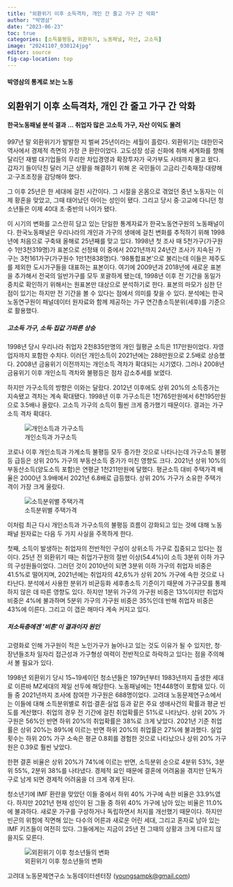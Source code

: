 ```yaml
---
title: "외환위기 이후 소득격차, 개인 간 줄고 가구 간 악화"
author: "박영삼"
date: "2023-06-23"
toc: true
categories: [소득불평등, 외환위기, 노동패널, 자산, 고소득]
image: "20241107_030124jpg"
editor: source
fig-cap-location: top
---
```


#### 박영삼의 통계로 보는 노동

## 외환위기 이후 소득격차, 개인 간 줄고 가구 간 악화

#### 한국노동패널 분석 결과 … 취업자 많은 고소득 가구, 자산 이익도 몰려

997년 말 외환위기가 발발한 지 벌써 25년이라는 세월이 흘렀다. 외환위기는 대한민국 역사에서 경제적 측면의 가장 큰 환란이었다. 고도성장 성공 신화에 취해 세계화를 향해 달리던 재벌 대기업들의 무리한 차입경영과 확장투자가 국가부도 사태까지 몰고 왔다. 갑자기 들이닥친 달러 기근 상황을 해결하기 위해 온 국민들이 고금리·긴축재정·대량해고·구조조정을 감당해야 했다.

그 이후 25년은 한 세대에 걸친 시간이다. 그 시절을 온몸으로 겪었던 중년 노동자는 이제 황혼을 맞았고, 그때 태어났던 아이는 성인이 됐다. 그리고 당시 중·고교에 다니던 청소년들은 이제 40대 초·중반의 나이가 됐다.

이 시기의 변화를 고스란히 담고 있는 단일한 통계자료가 한국노동연구원의 노동패널이다. 한국노동패널은 우리나라의 개인과 가구의 생애에 걸친 변화를 추적하기 위해 1998년에 처음으로 구축돼 올해로 25년째를 맞고 있다. 1998년 첫 조사 때 5천가구(가구원수 1만3천319명)가 표본으로 선정돼 이 중에서 2021년까지 24년간 조사가 지속된 가구는 3천161가구(가구원수 1만1천838명)다. ‘98통합표본’으로 불리는데 이들은 제주도를 제외한 도시가구들을 대표하는 표본이다. 여기에 2009년과 2018년에 새로운 표본을 추가해서 전국의 일반가구를 모두 포괄하게 됐는데, 1998년 이후 전 기간을 동일가중치로 확인하기 위해서는 원표본만 대상으로 분석하기로 한다. 표본의 마모가 심한 단점이 있기는 하지만 전 기간을 볼 수 있다는 점에서 의미를 찾을 수 있다. 분석에는 한국노동연구원이 패널데이터 원자료와 함께 제공하는 가구 연간총소득분위(세후)를 기준으로 활용했다.

##### 고소득 가구, 소득·집값 가파른 상승

1998년 당시 우리나라 취업자 2천835만명의 개인 월평균 소득은 117만원이었다. 자영업자까지 포함한 수치다. 이러던 개인소득이 2021년에는 288만원으로 2.5배로 상승했다. 2008년 금융위기 이전까지는 개인소득 격차가 확대되는 시기였다. 그러나 2008년 금융위기 이후 개인소득 격차와 불평등은 점차 감소추세를 보였다.

하지만 가구소득의 방향은 이와는 달랐다. 2012년 이후에도 상위 20%의 소득증가는 지속됐고 격차는 계속 확대됐다. 1998년 이후 가구소득은 1천765만원에서 6천195만원으로 3.5배나 올랐다. 고소득 가구의 소득이 훨씬 크게 증가했기 때문이다. 결과는 가구소득 격차 확대다.

![개인소득과 가구소득](20241107_030124.jpg){fig-align="center"}

코로나 이후 개인소득과 가계소득 불평등 모두 증가한 것으로 나타나는데 가구소득 불평등 급등은 상위 20% 가구의 부동산소득 증가가 미친 영향도 크다. 2021년 상위 10%의 부동산소득(양도소득 포함)은 연평균 1천211만원에 달했다. 평균소득 대비 주택가격 배율은 2000년 3.9배에서 2021년 6.8배로 급등했다. 상위 20% 가구가 소유한 주택가격이 가장 크게 올랐다.

![소득분위별 주택가격](20241107_030317.jpg){fig-align="center"}

이처럼 최근 다시 개인소득과 가구소득의 불평등 흐름이 강화되고 있는 것에 대해 노동패널 원자료는 다음 두 가지 사실을 주목하게 한다.

첫째, 소득이 발생하는 취업자의 전반적인 구성이 상위소득 가구로 집중되고 있다는 점이다. 25년 전 외환위기 때는 취업가구원의 절반 이상(54.4%)이 소득 3분위 이하 가구의 구성원들이었다. 그러던 것이 2010년이 되면 3분위 이하 가구의 취업자 비중은 41.5%로 떨어지며, 2021년에는 취업자의 42,6%가 상위 20% 가구에 속한 것으로 나타난다. 분석에서 사용한 분위가 비균등화 세후총소득 기준이기 때문에 가구규모를 통제하지 않은 데 따른 영향도 있다. 하지만 1분위 가구의 가구원 비중은 13%이지만 취업자 비중은 4%에 불과하며 5분위 가구의 가구원 비중은 35%인데 반해 취업자 비중은 43%에 이른다. 그리고 이 갭은 해마다 계속 커지고 있다.

##### 저소득층에겐 ‘비혼’이 결과이자 원인

고령화로 인해 가구원이 적은 노인가구가 늘어나고 있는 것도 이유가 될 수 있지만, 청·장년들조차 일자리 접근성과 가구형성 여력이 전반적으로 하락하고 있다는 점을 주의해서 볼 필요가 있다.

1998년 외환위기 당시 15\~19세이던 청소년들은 1979년부터 1983년까지 출생한 세대로 이른바 MZ세대의 제일 선두에 해당한다. 노동패널에는 1천448명이 포함돼 있다. 이들 중 2021년까지 조사에 참여한 가구원은 688명이었다. 고려대 노동문제연구소에서는 이들에 대해 소득분위별로 취업·결혼·실업 등과 같은 주요 생애사건의 확률과 평균 빈도를 계산했다. 취업의 경우 전 기간에 걸친 취업확률은 51%로 나타났다. 상위 20% 가구원은 56%인 반면 하위 20%의 취업확률은 38%로 크게 낮았다. 2021년 기준 취업률은 상위 20%는 89%에 이르는 반면 하위 20%의 취업률은 27%에 불과했다. 실업횟수는 하위 20% 가구 소속은 평균 0.8회를 경험한 것으로 나타났으나 상위 20% 가구원은 0.39로 훨씬 낮았다.

한편 결혼 비율은 상위 20%가 74%에 이르는 반면, 소득분위 순으로 4분위 53%, 3분위 55%, 2분위 38%를 나타냈다. 경제적 요인 때문에 결혼에 어려움을 겪지만 단독가구로 남게 되면 경제적 어려움을 더 크게 겪게 된다.

청소년기에 IMF 환란을 맞았던 이들 중에서 하위 40% 가구에 속한 비율은 33.9%였다. 하지만 2021년 현재 성인이 된 그들 중 하위 40% 가구에 남아 있는 비율은 11.0%에 불과하다. 새로운 가구를 구성하거나 독립하면서 처지를 개선했기 때문이다. 하지만 빈곤의 위험에 직면해 있는 다수의 어른과 새로운 어린 세대, 그리고 혼자로 남아 있는 IMF 키즈들이 여전히 있다. 그들에게는 지금이 25년 전 그때의 상황과 크게 다르지 않을지도 모른다.

![외횐위기 이후 청소년들의 변화](215777_93151_5548.jpg){fig-align="center"}

고려대 노동문제연구소 노동데이터센터장 ([youngsampk\@gmail.com](youngsampk@gmail.com))\
